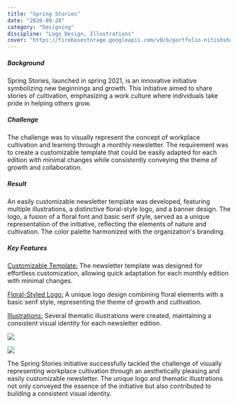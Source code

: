 ```yaml
---
title: "Spring Stories"
date: "2020-09-28"
category: "Designing"
discipline: "Logo Design, Illustrations"
cover: "https://firebasestorage.googleapis.com/v0/b/portfolio-nitishsharma.appspot.com/o/designing%2FSpring%20stories%2027%20Artboard%2028.jpg?alt=media&token=61dd9504-2e29-4baf-a629-69f91c22ba6c&_gl=1*1uswsps*_ga*NDIwOTQwNDM0LjE2OTYxMzk3MTE.*_ga_CW55HF8NVT*MTY5NzM3NTA0OC40LjEuMTY5NzM3NjQ3My41Ny4wLjA."
---
```


##### Background
Spring Stories, launched in spring 2021, is an innovative initiative symbolizing new beginnings and growth. This initiative aimed to share stories of cultivation, emphasizing a work culture where individuals take pride in helping others grow.

##### Challenge
The challenge was to visually represent the concept of workplace cultivation and learning through a monthly newsletter. The requirement was to create a customizable template that could be easily adapted for each edition with minimal changes while consistently conveying the theme of growth and collaboration.

##### Result
An easily customizable newsletter template was developed, featuring multiple illustrations, a distinctive floral-style logo, and a banner design. The logo, a fusion of a floral font and basic serif style, served as a unique representation of the initiative, reflecting the elements of nature and cultivation. The color palette harmonized with the organization's branding.

##### Key Features
<u>Customizable Template:</u> The newsletter template was designed for effortless customization, allowing quick adaptation for each monthly edition with minimal changes.

<u>Floral-Styled Logo:</u> A unique logo design combining floral elements with a basic serif style, representing the theme of growth and cultivation.

<u>Illustrations:</u> Several thematic illustrations were created, maintaining a consistent visual identity for each newsletter edition.

![](https://firebasestorage.googleapis.com/v0/b/portfolio-nitishsharma.appspot.com/o/designing%2FSpring%20stories%2027%20Artboard%2028.jpg?alt=media&token=61dd9504-2e29-4baf-a629-69f91c22ba6c&_gl=1*1uswsps*_ga*NDIwOTQwNDM0LjE2OTYxMzk3MTE.*_ga_CW55HF8NVT*MTY5NzM3NTA0OC40LjEuMTY5NzM3NjQ3My41Ny4wLjA.)

![](https://firebasestorage.googleapis.com/v0/b/portfolio-nitishsharma.appspot.com/o/designing%2FSpring%20stories%2026%20Artboard%2027.jpg?alt=media&token=eb7eeff9-fa84-48d4-ace6-ef9bef6c920f&_gl=1*1cncgva*_ga*NDIwOTQwNDM0LjE2OTYxMzk3MTE.*_ga_CW55HF8NVT*MTY5NzM3NTA0OC40LjEuMTY5NzM3NjUxMi4xOC4wLjA.)

The Spring Stories initiative successfully tackled the challenge of visually representing workplace cultivation through an aesthetically pleasing and easily customizable newsletter. The unique logo and thematic illustrations not only conveyed the essence of the initiative but also contributed to building a consistent visual identity.

